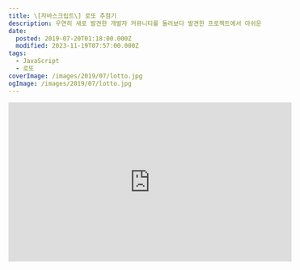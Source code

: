 ```yaml
---
title: \[자바스크립트\] 로또 추첨기
description: 우연히 새로 발견한 개발자 커뮤니티를 둘러보다 발견한 프로젝트에서 아쉬운 점이 보여 후다닥 만들어봤습니다. 개선하고 싶었던 점은 1 - 버튼을 연타하면 애니메이션이 진행되는 중에도 결과가 바뀐다.2 - 새로운 숫자를 부여받을 때 조금 더 역동적인 애니메이션이 표시됐으면 좋겠다. 이 두 가지 사항입니다. let tmp = 1; let numbers; function decryptEffect(element, time) { const effect = setInterval(() =&gt;
date:
  posted: 2019-07-20T01:18:00.000Z
  modified: 2023-11-19T07:57:00.000Z
tags:
  - JavaScript
  - 로또
coverImage: /images/2019/07/lotto.jpg
ogImage: /images/2019/07/lotto.jpg
---
```


<iframe src="https://marshallku.github.io/lottery/" width="560" height="315" frameborder="0" class="not-sticker" />

우연히 새로 발견한 [개발자 커뮤니티](https://velog.io)를 둘러보다 발견한 [프로젝트](https://hongku-lotto.netlify.com/lotto.html)에서 아쉬운 점이 보여 후다닥 만들어봤습니다. 

개선하고 싶었던 점은

1 - 버튼을 연타하면 애니메이션이 진행되는 중에도 결과가 바뀐다.  
2 - 새로운 숫자를 부여받을 때 조금 더 역동적인 애니메이션이 표시됐으면 좋겠다.

이 두 가지 사항입니다.

```js
let tmp = 1;
let numbers;

function decryptEffect(element, time) {
    const effect = setInterval(() => {
        element.innerText = Math.floor(Math.random() * 44 + 1);
    }, 10);

    setTimeout(() => {
        const random = Math.floor(Math.random() * numbers.length);

        clearInterval(effect);
        element.classList.add("done");
        element.innerText = numbers[random];
        numbers.splice(random, 1);
    }, time * 1000 + 1000);
}

function lottery() {
    document.querySelectorAll(".ball").forEach((element, index) => {
        element.classList.remove("done");
        decryptEffect(element, index);
    });
}

document.getElementById("btn").addEventListener("click", function () {
    if (tmp !== 1) return;

    numbers = Array.from({ length: 45 }, (_, i) => i + 1);
    tmp = 0;
    btn.classList.add("hide");
    lottery();
    setTimeout(function () {
        tmp = 1;
        btn.classList.remove("hide");
    }, 7500);
});
```

1번은 tmp란 항목을 만들어서 해결했습니다.

tmp가 1이면 애니메이션을 실행합니다.  
애니메이션이 실행되면 tmp는 0으로 변경되고, 애니메이션이 끝나면 tmp가 1로 다시 변경됩니다.

2번은 텍스트를 복호화하는듯한 애니메이션을 만들어 해결했습니다.

숫자가 0.01초에 한 번씩 계속 바뀌다가 첫 번째 항목부터 숫자가 정해지며 공이 살짝 커졌다가 작아지는 애니메이션이 표시됩니다.